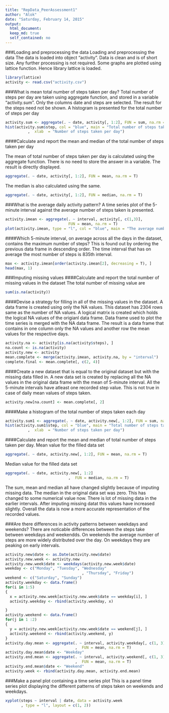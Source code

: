 ```yaml
---
title: "RepData_PeerAssessment1"
author: "Alok"
date: "Saturday, February 14, 2015"
output:
  html_document:
  keep_md: true
  self_contained: no
---
```

###Loading and preprocessing the data
Loading and preprocessing the data
The data is loaded into object "activity". Data is clean and is of short size. Any
further processing is not required. Some graphs are plotted using lattice function.
Hence library lattice is loaded.

```r
library(lattice)
activity <- read.csv("activity.csv")
```

###What is mean total number of steps taken per day?
Total number of steps per day are taken using aggregate function, and stored in a variable "activity.sum". Only the columns date and steps are selected. The result for the steps need not be shown. A histogram is presented for the total number of steps per day

```r
activity.sum <- aggregate(. ~ date, activity[, 1:2], FUN = sum, na.rm = T)
hist(activity.sum$step, col = "blue", main = "Total number of steps taken per day"
          ,  xlab  = "Number of steps taken per day")
```

####Calculate and report the mean and median of the total number of steps taken per day

The mean of total number of steps taken per day is calculated using the aggregate
function. There is no need to store the answer in a variable. The result is directly displayed.

```r
aggregate(. ~ date, activity[, 1:2], FUN = mean, na.rm = T)
```

The median is also calculated using the same.
```r
aggregate(. ~ date, activity[, 1:2], FUN = median, na.rm = T)
```

###What is the average daily activity pattern?
A time series plot of the 5-minute interval against the average number of steps taken is presented.

```r
activity.imean <- aggregate(. ~ interval, activity[, c(1,3)],
                            FUN = mean, na.rm = T)
plot(activity.imean, type = "l", col = "blue", main = "The average number of steps   taken time series plot")
```

####Which 5-minute interval, on average across all the days in the dataset, contains the maximum number of steps?
This is found out by ordering the previous data frame in descending order. The time interval that has on average the most number of steps is 835th interval.

```r
max <- activity.imean[order(activity.imean[2], decreasing = T), ]
head(max, 1)
```

###Imputing missing values
####Calculate and report the total number of missing values in the dataset
The total number of missing value are
```r
sum(is.na(activity))
```
####Devise a strategy for filling in all of the missing values in the dataset. 
A data frame is created using only the NA values. This dataset has 2304 rows same as the number of NA values. A logical matrix is created which holds the logical NA values of the origianl data frame. Data frame used to plot the time series is merged with the NA data frame. The result is a data frame that contains in one column only the NA values and another row the mean values for the respective days.
```r
activity.na <- activity[is.na(activity$steps), ]
na.count <- is.na(activity)
activity.new <- activity
mean.complete <- merge(activity.imean, activity.na, by = "interval")
complete.final <- mean.complete[, c(2, 4)]
```

####Create a new dataset that is equal to the original dataset but with the missing data filled in.
A new data set is created by replacing all the NA values in the original data frame 
with the mean of 5-minute interval. All the 5-minute intervals have atleast one recorded step value. This is not true in case of daily mean values of steps taken.
```r
activity.new[na.count] <- mean.complete[, 2]
```

####Make a histogram of the total number of steps taken each day
```r
activity.sum1 <- aggregate(. ~ date, activity.new[, 1:2], FUN = sum, na.rm = T)
hist(activity.sum1$step, col = "blue", main = "Total number of steps taken per day after imputing missing values"
          ,  xlab  = "Number of steps taken per day")
```

####Calculate and report the mean and median of total number of steps taken per day.
Mean value for the filled data set
```r
aggregate(. ~ date, activity.new[, 1:2], FUN = mean, na.rm = T)

```
Median value for the filled data set
```r
aggregate(. ~ date, activity.new[, 1:2]
                            ,  FUN = median, na.rm = T)
```

The sum, mean and median all have changed slightly because of imputing missing 
data. The median in the original data set was zero. This has changed to some numerical value now. There is lot of missing data in the earlier intervals. After imputing missing datat this values have increased slightly. Overall the data is now a more accurate representation of the recorded values.

###Are there differences in activity patterns between weekdays and weekends?
There are noticable differences between the steps take between weekdays and weekendds. On weekends the average number of steps are more widely distributed over the day. On weekdays they are peaking on early intervals.

```r
activity.new$date <- as.Date(activity.new$date)
activity.new.week <- activity.new
activity.new.week$date <- weekdays(activity.new.week$date)
weekday <- c("Monday", "Tuesday", "Wednesday"
                                  , "Thursday", "Friday")
weekend <- c("Saturday", "Sunday")
activity.weekday <- data.frame()
for(i in 1:5)
{
  x = activity.new.week[activity.new.week$date == weekday[i], ]
  activity.weekday <- rbind(activity.weekday, x)

}
activity.weekend <- data.frame()
for(j in 1 :2)
{
  y = activity.new.week[activity.new.week$date == weekend[j], ]
  activity.weekend <- rbind(activity.weekend, y)
}
activity.day.mean <- aggregate(. ~ interval, activity.weekday[, c(1, 3)]
                               ,  FUN = mean, na.rm = T)
activity.day.mean$date <- "Weekday"
activity.end.mean <- aggregate(. ~ interval, activity.weekend[, c(1, 3)]
                               ,  FUN = mean, na.rm = T)
activity.end.mean$date <- "Weekend"
activity.week <- rbind(activity.day.mean, activity.end.mean)
```

###Make a panel plot containing a time series plot 
This is a panel time series plot displaying the different patterns of steps taken on weekends and weekdays.
```r
xyplot(steps ~ interval | date, data = activity.week
       , type = "l", layout = c(1, 2))
```

